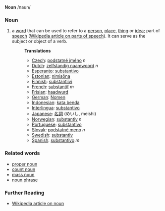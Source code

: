 '''Noun''' /naun/

===Noun===
# a [[word]] that can be used to refer to a [[person]], [[place]], [[thing]] or [[idea]]; part of [[speech]] ([[w:Part of speech|Wikipedia article on parts of speech]]). It can serve as the subject or object of a verb.
#:'''Translations'''
#:*[[Czech]]: [[podstatné jméno]] ''n''
#:*[[Dutch]]: [[zelfstandig naamwoord]] ''n''
#:*[[Esperanto]]: [[substantivo]]
#:*[[Estonian]]: [[nimisõna]]
#:*[[Finnish]]: [[substantiivi]]
#:*[[French]]: [[substantif]] ''m''
#:*[[Frisian]]: [[haadwurd]]
#:*[[German]]: [[Nomen]] 
#:*[[Indonesian]]: [[kata benda]]
#:*[[Interlingua]]: [[substantivo]]
#:*[[Japanese]]: [[名詞]] (めいし, meishi)
#:*[[Norwegian]]: [[substantiv]] ''n''
#:*[[Portuguese]]: [[substantivo]]
#:*[[Slovak]]: [[podstatné meno]] ''n''
#:*[[Swedish]]: [[substantiv]]
#:*[[Spanish]]: [[substantivo]] ''m''

===Related words===
* [[proper noun]]
* [[count noun]]
* [[mass noun]]
* [[noun phrase]]

===Further Reading===
* [[w:noun|Wikipedia article on noun]]